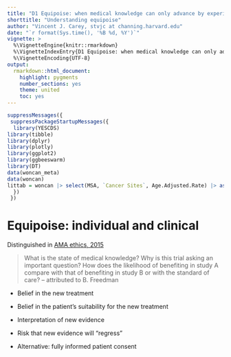 ```yaml
---
title: "D1 Equipoise: when medical knowledge can only advance by experimenting"
shorttitle: "Understanding equipoise"
author: "Vincent J. Carey, stvjc at channing.harvard.edu"
date: "`r format(Sys.time(), '%B %d, %Y')`"
vignette: >
  %\VignetteEngine{knitr::rmarkdown}
  %\VignetteIndexEntry{D1 Equipoise: when medical knowledge can only advance by experimenting}
  %\VignetteEncoding{UTF-8}
output:
  rmarkdown::html_document:
    highlight: pygments
    number_sections: yes
    theme: united
    toc: yes
---
```


```r
suppressMessages({
 suppressPackageStartupMessages({
  library(YESCDS)
library(tibble)
library(dplyr)
library(plotly)
library(ggplot2)
library(ggbeeswarm)
library(DT)
data(woncan_meta)
data(woncan)
littab = woncan |> select(MSA, `Cancer Sites`, Age.Adjusted.Rate) |> as.data.frame()
  })
 })
```

# Equipoise: individual and clinical

Distinguished in [AMA ethics, 2015](https://journalofethics.ama-assn.org/article/question-clinical-equipoise-and-patients-best-interests/2015-12)

> What is the state of medical knowledge? Why is this trial asking an important question? How does the likelihood of benefiting in study A compare with that of benefiting in study B or with the standard of care? -- attributed to B. Freedman

- Belief in the new treatment

- Belief in the patient's suitability for the new treatment

- Interpretation of new evidence

- Risk that new evidence will "regress"

- Alternative: fully informed patient consent
